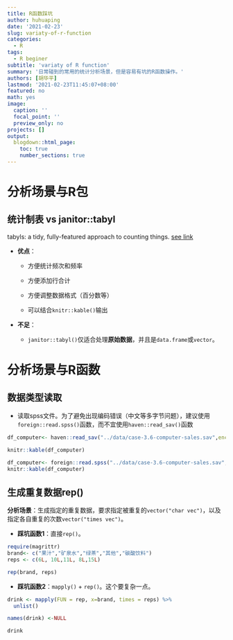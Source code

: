 ```yaml
---
title: R函数踩坑
author: huhuaping
date: '2021-02-23'
slug: variaty-of-r-function
categories:
  - R
tags:
  - R beginer
subtitle: 'variaty of R function'
summary: '日常碰到的常用的统计分析场景，但是容易有坑的R函数操作。'
authors: [胡华平]
lastmod: '2021-02-23T11:45:07+08:00'
featured: no
math: yes
image:
  caption: ''
  focal_point: ''
  preview_only: no
projects: []
output:
  blogdown::html_page:
    toc: true
    number_sections: true
---
```


# 分析场景与R包

## 统计制表 vs janitor::tabyl

tabyls: a tidy, fully-featured approach to counting things. [see link](https://cran.r-project.org/web/packages/janitor/vignettes/tabyls.html)

- **优点**：

    - 方便统计频次和频率
    
    - 方便添加行合计
    
    - 方便调整数据格式（百分数等）
    
    - 可以结合`knitr::kable()`输出


- **不足**：

    - `janitor::tabyl()`仅适合处理**原始数据**，并且是`data.frame`或`vector`。


# 分析场景与R函数

## 数据类型读取

- 读取spss文件。为了避免出现编码错误（中文等多字节问题），建议使用`foreign::read.spss()`函数，而不宜使用`haven::read_sav()`函数

```r
df_computer<- haven::read_sav("../data/case-3.6-computer-sales.sav",encoding = "UTF-8", .name_repair = "unique")

knitr::kable(df_computer)
```

```r
df_computer<- foreign::read.spss("../data/case-3.6-computer-sales.sav", to.data.frame=TRUE)
knitr::kable(df_computer)
```


## 生成重复数据rep()

**分析场景**：生成指定的重复数据，要求指定被重复的`vector("char vec")`，以及指定各自重复的次数`vector("times vec")`。

- **踩坑函数1**：直接`rep()`。

```r
require(magrittr)
brand<- c("果汁","矿泉水","绿茶","其他","碳酸饮料")
reps <- c(6L, 10L,11L, 8L,15L)

rep(brand, reps)

```

- **踩坑函数2**：`mapply()` + `rep()`。这个要复杂一点。

```r
drink <- mapply(FUN = rep, x=brand, times = reps) %>%
  unlist()

names(drink) <-NULL

drink
```


